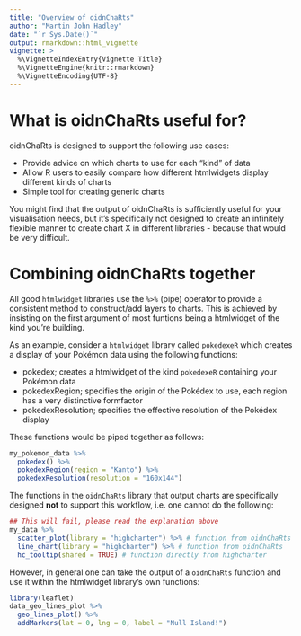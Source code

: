 ```yaml
---
title: "Overview of oidnChaRts"
author: "Martin John Hadley"
date: "`r Sys.Date()`"
output: rmarkdown::html_vignette
vignette: >
  %\VignetteIndexEntry{Vignette Title}
  %\VignetteEngine{knitr::rmarkdown}
  %\VignetteEncoding{UTF-8}
---
```


<!-- ANY PACKAGES USED HERE MUST BE LOADED IN THE DESCRIPTION FILE AS WELL !-->
# What is oidnChaRts useful for?

oidnChaRts is designed to support the following use cases:

- Provide advice on which charts to use for each "kind" of data
- Allow R users to easily compare how different htmlwidgets display different kinds of charts
- Simple tool for creating generic charts

You might find that the output of oidnChaRts is sufficiently useful for your visualisation needs, but it's specifically not designed to create an infinitely flexible manner to create chart X in different libraries - because that would be very difficult.

# Combining oidnChaRts together

All good `htmlwidget` libraries use the `%>%` (pipe) operator to provide a consistent method to construct/add layers to charts. This is achieved by insisting on the first argument of most funtions being a htmlwidget of the kind you're building. 

As an example, consider a `htmlwidget` library called `pokedexeR` which creates a display of your Pokémon data using the following functions:

- pokedex; creates a htmlwidget of the kind `pokedexeR` containing your Pokémon data
- pokedexRegion; specifies the origin of the Pokédex to use, each region has a very distinctive formfactor
- pokedexResolution; specifies the effective resolution of the Pokédex display

These functions would be piped together as follows:

```r
my_pokemon_data %>%
  pokedex() %>%
  pokedexRegion(region = "Kanto") %>%
  pokedexResolution(resolution = "160x144")
```

The functions in the `oidnChaRts` library that output charts are specifically designed **not** to support this workflow, i.e. one cannot do the following:

```r
## This will fail, please read the explanation above
my_data %>%
  scatter_plot(library = "highcharter") %>% # function from oidnChaRts
  line_chart(library = "highcharter") %>% # function from oidnChaRts
  hc_tooltip(shared = TRUE) # function directly from highcharter
```

However, in general one can take the output of a `oidnChaRts` function and use it within the htmlwidget library's own functions:

```r
library(leaflet)
data_geo_lines_plot %>%
  geo_lines_plot() %>%
  addMarkers(lat = 0, lng = 0, label = "Null Island!")
```








